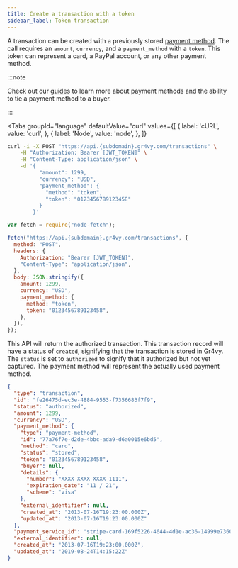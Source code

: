 ```yaml
---
title: Create a transaction with a token
sidebar_label: Token transaction
---
```



A transaction can be created with a previously stored [payment method][guides].
The call requires an `amount`, `currency`, and a `payment_method` with a
`token`. This token can represent a card, a PayPal account, or any other payment
method.

:::note

Check out our [guides] to learn more about payment methods and the ability to
tie a payment method to a buyer.

:::

<Tabs
  groupId="language"
  defaultValue="curl"
  values={[
    { label: 'cURL', value: 'curl', },
    { label: 'Node', value: 'node', },
  ]}
>
  <TabItem value="curl">

```bash {5-10}
curl -i -X POST "https://api.{subdomain}.gr4vy.com/transactions" \
    -H "Authorization: Bearer [JWT_TOKEN]" \
    -H "Content-Type: application/json" \
    -d '{
          "amount": 1299,
          "currency": "USD",
          "payment_method": {
            "method": "token",
            "token": "0123456789123458"
          }
        }'
```

  </TabItem>
  <TabItem value="node">

```js {10-15}
var fetch = require("node-fetch");

fetch("https://api.{subdomain}.gr4vy.com/transactions", {
  method: "POST",
  headers: {
    Authorization: "Bearer [JWT_TOKEN]",
    "Content-Type": "application/json",
  },
  body: JSON.stringify({
    amount: 1299,
    currency: "USD",
    payment_method: {
      method: "token",
      token: "0123456789123458",
    },
  }),
});
```

</TabItem>
</Tabs>

This API will return the authorized transaction. This transaction record will
have a status of `created`, signifying that the transaction is stored in Gr4vy.
The `status` is set to `authorized` to signify that it authorized but not yet
captured. The payment method will represent the actually used payment method.

```json
{
  "type": "transaction",
  "id": "fe26475d-ec3e-4884-9553-f7356683f7f9",
  "status": "authorized",
  "amount": 1299,
  "currency": "USD",
  "payment_method": {
    "type": "payment-method",
    "id": "77a76f7e-d2de-4bbc-ada9-d6a0015e6bd5",
    "method": "card",
    "status": "stored",
    "token": "0123456789123458",
    "buyer": null,
    "details": {
      "number": "XXXX XXXX XXXX 1111",
      "expiration_date": "11 / 21",
      "scheme": "visa"
    },
    "external_identifier": null,
    "created_at": "2013-07-16T19:23:00.000Z",
    "updated_at": "2013-07-16T19:23:00.000Z"
  },
  "payment_service_id": "stripe-card-169f5226-4644-4d1e-ac36-14999e73601f",
  "external_identifier": null,
  "created_at": "2013-07-16T19:23:00.000Z",
  "updated_at": "2019-08-24T14:15:22Z"
}
```

[guides]: /guides/payment-methods
